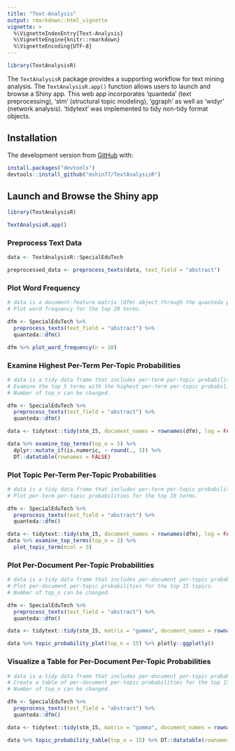 ```yaml
---
title: "Text-Analysis"
output: rmarkdown::html_vignette
vignette: >
  %\VignetteIndexEntry{Text-Analysis}
  %\VignetteEngine{knitr::rmarkdown}
  %\VignetteEncoding{UTF-8}
---
```


```r
library(TextAnalysisR)
```

The `TextAnalysisR` package provides a supporting workflow for text mining analysis. The `TextAnalysisR.app()` function allows users to launch and browse a Shiny app. This web app incorporates 'quanteda' (text preprocessing), 'stm' (structural topic modeling), 'ggraph' as well as 'widyr' (network analysis). 'tidytext' was implemented to tidy non-tidy format objects.

## Installation

The development version from [GitHub](https://github.com/mshin77/TextAnalysisR) with:

```r
install.packages("devtools")
devtools::install_github("mshin77/TextAnalysisR")
```

## Launch and Browse the Shiny app

```r
library(TextAnalysisR)

TextAnalysisR.app()
```

### Preprocess Text Data

```r
data <- TextAnalysisR::SpecialEduTech 

preprocessed_data <- preprocess_texts(data, text_field = "abstract")
```

### Plot Word Frequency

```r
# data is a document-feature matrix (dfm) object through the quanteda package.
# Plot word frequency for the top 20 terms.

dfm <- SpecialEduTech %>%
  preprocess_texts(text_field = "abstract") %>%
  quanteda::dfm()

dfm %>% plot_word_frequency(n = 20)
```

### Examine Highest Per-Term Per-Topic Probabilities

```r
# data is a tidy data frame that includes per-term per-topic probabilities (beta).
# Examine the top 5 terms with the highest per-term per-topic probabilities.
# Number of top_n can be changed.

dfm <- SpecialEduTech %>%
  preprocess_texts(text_field = "abstract") %>%
  quanteda::dfm()

data <- tidytext::tidy(stm_15, document_names = rownames(dfm), log = FALSE)

data %>% examine_top_terms(top_n = 5) %>%
  dplyr::mutate_if(is.numeric, ~ round(., 3)) %>%
  DT::datatable(rownames = FALSE)
```

### Plot Topic Per-Term Per-Topic Probabilities

```r
# data is a tidy data frame that includes per-term per-topic probabilities (beta).
# Plot per-term per-topic probabilities for the top 10 terms.

dfm <- SpecialEduTech %>%
  preprocess_texts(text_field = "abstract") %>%
  quanteda::dfm()

data <- tidytext::tidy(stm_15, document_names = rownames(dfm), log = FALSE)
data %>% examine_top_terms(top_n = 2) %>%
  plot_topic_term(ncol = 3)
```

### Plot Per-Document Per-Topic Probabilities

```r
# data is a tidy data frame that includes per-document per-topic probabilities (gamma).
# Plot per-document per-topic probabilities for the top 15 topics.
# Number of top_n can be changed.

dfm <- SpecialEduTech %>%
  preprocess_texts(text_field = "abstract") %>%
  quanteda::dfm()

data <- tidytext::tidy(stm_15, matrix = "gamma", document_names = rownames(dfm), log = FALSE)

data %>% topic_probability_plot(top_n = 15) %>% plotly::ggplotly()
```

### Visualize a Table for Per-Document Per-Topic Probabilities

```r
# data is a tidy data frame that includes per-document per-topic probabilities (gamma).
# Create a table of per-document per-topic probabilities for the top 15 topics.
# Number of top_n can be changed.

dfm <- SpecialEduTech %>%
  preprocess_texts(text_field = "abstract") %>%
  quanteda::dfm()

data <- tidytext::tidy(stm_15, matrix = "gamma", document_names = rownames(dfm), log = FALSE)

data %>% topic_probability_table(top_n = 15) %>% DT::datatable(rownames = FALSE)
```





